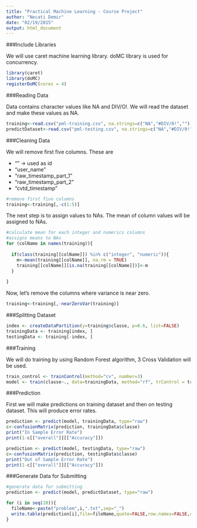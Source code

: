 ```yaml
---
title: "Practical Machine Learning - Course Project"
author: "Necati Demir"
date: "02/19/2015"
output: html_document
---
```


###Include Libraries

We will use caret machine learning library. doMC library is used for concurrency.

```r
library(caret)
library(doMC)
registerDoMC(cores = 4)
```

###Reading Data

Data contains character values like NA and DIV/O!. We will read the dataset and make these values as NA.

```r
training<-read.csv("pml-training.csv", na.strings=c("NA","#DIV/0!",""))
predictDataset<-read.csv("pml-testing.csv", na.strings=c("NA","#DIV/0!",""))
```

###Cleaning Data

We will remove first five columns. These are

* "" -> used as id
* "user_name"
* "raw_timestamp_part_1"
* "raw_timestamp_part_2"
* "cvtd_timestamp"

```r
#remove first five columns
training<-training[,-c(1:5)]
```

The next step is to assign values to NAs. The mean of column values will be assigned to NAs.

```r
#calculate mean for each integer and numerics columns
#assigns means to NAs
for (colName in names(training)){
  
  if(class(training[[colName]]) %in% c("integer", "numeric")){
    m<-mean(training[[colName]], na.rm = TRUE)
    training[[colName]][is.na(training[[colName]])]<-m
  }
  
}
```

Now, let's remove the columns where variance is near zero.

```r
training<-training[,-nearZeroVar(training)]
```

###Splitting Dataset

```r
index <- createDataPartition(y=training$classe, p=0.6, list=FALSE)
trainingData <- training[index, ]
testingData <- training[-index, ]
```

###Training

We will do training by using Random Forest algorithm, 3 Cross Validation will be used.

```r
train_control <- trainControl(method="cv", number=3)
model <- train(classe~., data=trainingData, method="rf", trControl = train_control)
```

###Prediction 

First we will make predictions on training dataset and then on testing dataset. This will produce error rates.

```r
prediction <- predict(model, trainingData, type="raw")
c<-confusionMatrix(prediction, trainingData$classe)
print("In Sample Error Rate")
print(1-c[["overall"]][["Accuracy"]])

prediction <- predict(model, testingData, type="raw")
c<-confusionMatrix(prediction, testingData$classe)
print("Out of Sample Error Rate")
print(1-c[["overall"]][["Accuracy"]])
```

###Generate Data for Submitting

```r
#generate data for submitting
prediction <- predict(model, predictDataset, type="raw")

for (i in seq(20)){
  fileName<-paste("problem",i,".txt",sep="_")
  write.table(prediction[i],file=fileName,quote=FALSE,row.names=FALSE,col.names=FALSE)
}
```